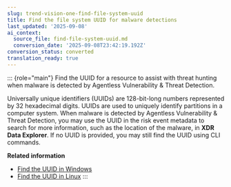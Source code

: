 ```yaml
---
slug: trend-vision-one-find-file-system-uuid
title: Find the file system UUID for malware detections
last_updated: '2025-09-08'
ai_context:
  source_file: find-file-system-uuid.md
  conversion_date: '2025-09-08T23:42:19.192Z'
conversion_status: converted
translation_ready: true
---
```


::: {role="main"}
Find the UUID for a resource to assist with threat hunting when malware is detected by Agentless Vulnerability & Threat Detection.

Universally unique identifiers (UUIDs) are 128-bit-long numbers represented by 32 hexadecimal digits. UUIDs are used to uniquely identify partitions in a computer system. When malware is detected by Agentless Vulnerability & Threat Detection, you may use the UUID in the risk event metadata to search for more information, such as the location of the malware, in **XDR Data Explorer**. If no UUID is provided, you may still find the UUID using CLI commands.

**Related information**

- [Find the UUID in Windows](find-uuid-windows.md "Find the UUID for a Windows-based resource to assist with remediation when malware is detected by Agentless Vulnerability & Threat Detection.")
- [Find the UUID in Linux](find-uuid-linux.md "Find the UUID for a Linux-based resource to assist with remediation when malware is detected by Agentless Vulnerability & Threat Detection.")
:::
